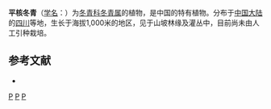 {{Speciesbox 
| taxon = Ilex estriata
| authority = [[曾沧江|C. J. Tseng]]
}}
'''平核冬青'''（[[学名|学名]]：{{lang|la|''Ilex estriata''}}）为[[冬青科|冬青科]][[冬青属|冬青属]]的植物，是中国的特有植物。分布于[[中国大陆|中国大陆]]的[[四川|四川]]等地，生长于海拔1,000米的地区，见于山坡林缘及灌丛中，目前尚未由人工引种栽培。

== 参考文献 ==
<div class="references-small">
* {{cite web| url =http://www.bioinfo.cn/db05/KmzwSpecies.php?action=view&id=14118| title =平核冬青| work =《中国高等植物数据库全库》| publisher =中国科学院微生物研究所| author =昆明植物研究所| accessdate =2009-02-24| deadurl =yes| archiveurl =https://web.archive.org/web/20160305031535/http://www.bioinfo.cn/db05/KmzwSpecies.php?action=view&id=14118| archivedate =2016-03-05}}
</div>
{{Taxonbar|from=Q11061039}}

[[Category:冬青属|P]]
[[Category:中國特有植物|P]]
[[Category:四川植物|P]]